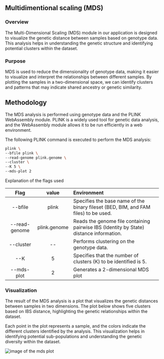## Multidimentional scaling (MDS) 

### Overview

The Multi-Dimensional Scaling (MDS) module in our application is designed to visualize the genetic distance between samples based on genotype data. This analysis helps in understanding the genetic structure and identifying potential clusters within the dataset.

### Purpose

MDS is used to reduce the dimensionality of genotype data, making it easier to visualize and interpret the relationships between different samples. By plotting the samples in a two-dimensional space, we can identify clusters and patterns that may indicate shared ancestry or genetic similarity.

## Methodology

The MDS analysis is performed using genotype data and the PLINK WebAssembly module. PLINK is a widely used tool for genetic data analysis, and the WebAssembly module allows it to be run efficiently in a web environment.

The following PLINK command is executed to perform the MDS analysis:

```bash
plink \
--bfile plink \
--read-genome plink.genome \
--cluster \
--K 5 \
--mds-plot 2 

```

Explanation of the flags used

| Flag    | value     | Environment     | 
| :----------------: | :------------:   | :------------   | 
| --bfile | plink | Specifies the base name of the binary fileset (BED, BIM, and FAM files) to be used. |
| --read-genome | plink.genome | Reads the genome file containing pairwise IBS (Identity by State) distance information.|
| --cluster | -- | Performs clustering on the genotype data. |
| --K | 5 | Specifies that the number of clusters (K) to be identified is 5. |
| --mds-plot | 2 | Generates a 2-dimensional MDS plot |

### Visualization

The result of the MDS analysis is a plot that visualizes the genetic distances between samples in two dimensions. The plot below shows five clusters based on IBS distance, highlighting the genetic relationships within the dataset.

Each point in the plot represents a sample, and the colors indicate the different clusters identified by the analysis. This visualization helps in identifying potential sub-populations and understanding the genetic diversity within the dataset.


<Image src="/MDS.png" alt="image of the mds plot"/>
